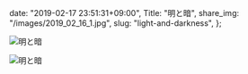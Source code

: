  date: "2019-02-17 23:51:31+09:00",
  Title: "明と暗",
  share_img: "/images/2019_02_16_1.jpg",
  slug: "light-and-darkness",
};

![明と暗](/images/2019_02_16_1.jpg)

![明と暗](/images/2019_02_16_3.jpg)
